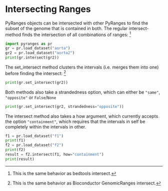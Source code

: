 # Intersecting Ranges

PyRanges objects can be intersected with other PyRanges to find the subset of
the genome that is contained in both. The regular intersect-method finds the
intersection of all combinations of ranges: [^1]

```python
import pyranges as pr
gr = pr.load_dataset("aorta")
gr2 = pr.load_dataset("aorta2")
print(gr.intersect(gr2))
```

The set_intersect method clusters the intervals (i.e. merges them into one) before finding the intersect: [^2]

```python
print(gr.set_intersect(gr2))
```

Both methods also take a strandedness option, which can either be `"same"`, `"opposite"` or `False`/`None`

```python
print(gr.set_intersect(gr2, strandedness="opposite"))
```

[^1]: This is the same behavior as bedtools intersect.
[^2]: This is the same behavior as Bioconductor GenomicRanges intersect.

The intersect method also takes a how argument, which currently accepts the
option `"containment"`, which requires that the intervals in self be completely
within the intervals in other.

```python
f1 = pr.load_dataset("f1")
print(f1)
f2 = pr.load_dataset("f2")
print(f2)
result = f2.intersect(f1, how="containment")
print(result)
```